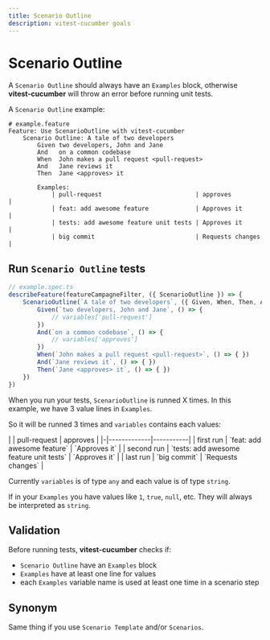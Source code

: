 ```yaml
---
title: Scenario Outline
description: vitest-cucumber goals
---
```



# Scenario Outline

A `Scenario Outline` should always have an `Examples` block, otherwise **vitest-cucumber**
will throw an error before running unit tests.

A `Scenario Outline` example:

~~~gherkin
# example.feature
Feature: Use ScenarioOutline with vitest-cucumber
    Scenario Outline: A tale of two developers
        Given two developers, John and Jane
        And   on a common codebase
        When  John makes a pull request <pull-request>
        And   Jane reviews it
        Then  Jane <approves> it

        Examples:
            | pull-request                          | approves         |
            | feat: add awesome feature             | Approves it      |
            | tests: add awesome feature unit tests | Approves it      |
            | big commit                            | Requests changes |
~~~

## Run `Scenario Outline` tests

~~~ts
// example.spec.ts
describeFeature(featureCampagneFilter, ({ ScenarioOutline }) => {
    ScenarioOutline(`A tale of two developers`, ({ Given, When, Then, And }, variables) => {
        Given(`two developers, John and Jane`, () => {
            // variables['pull-request']
        })
        And(`on a common codebase`, () => {
            // variables['approves']
        })
        When(`John makes a pull request <pull-request>`, () => { })
        And(`Jane reviews it`, () => { })
        Then(`Jane <approves> it`, () => { })
    })
})
~~~

When you run your tests, `ScenarioOutline` is runned X times.
In this example, we have 3 value lines in `Examples`.

So it will be runned 3 times and `variables` contains each values:

<nord-table>
| | pull-request                          | approves         |
|-|-------------|-----------|
| first run | `feat: add awesome feature`             | `Approves it`      |
| second run | `tests: add awesome feature unit tests` | `Approves it`      |
| last run | `big commit`                            | `Requests changes` |
</nord-table>

Currently `variables` is of type `any` and each value is of type `string`.

If in your `Examples` you have values like `1`, `true`, `null`, etc.
They will always be interpreted as `string`.

## Validation

Before running tests, **vitest-cucumber** checks if: 
- `Scenario Outline` have an `Examples` block
- `Examples` have at least one line for values
- each `Examples` variable name is used at least one time in a scenario step

## Synonym

Same thing if you use `Scenario Template` and/or `Scenarios`.
